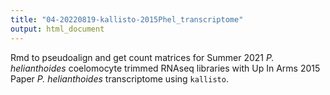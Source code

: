 ```yaml
---
title: "04-20220819-kallisto-2015Phel_transcriptome"
output: html_document
---
```


Rmd to pseudoalign and get count matrices for Summer 2021 _P. helianthoides_ coelomocyte trimmed RNAseq libraries with Up In Arms 2015 Paper _P. helianthoides_ transcriptome using `kallisto`. 